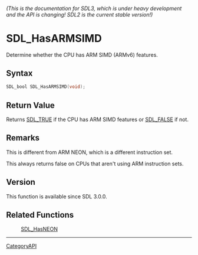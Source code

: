 ====== (This is the documentation for SDL3, which is under heavy development and the API is changing! SDL2 is the current stable version!) ======
= SDL_HasARMSIMD =

Determine whether the CPU has ARM SIMD (ARMv6) features.

== Syntax ==

<syntaxhighlight lang='c'>
SDL_bool SDL_HasARMSIMD(void);
</syntaxhighlight>

== Return Value ==

Returns [[SDL_TRUE]] if the CPU has ARM SIMD features or [[SDL_FALSE]] if
not.

== Remarks ==

This is different from ARM NEON, which is a different instruction set.

This always returns false on CPUs that aren't using ARM instruction sets.

== Version ==

This function is available since SDL 3.0.0.

== Related Functions ==

:[[SDL_HasNEON]]

----
[[CategoryAPI]]


